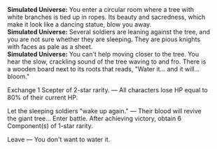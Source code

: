 {{Dialogue Start}}
:'''Simulated Universe:''' You enter a circular room where a tree with white branches is tied up in ropes. Its beauty and sacredness, which make it look like a dancing statue, blow you away.
:'''Simulated Universe:''' Several soldiers are leaning against the tree, and you are not sure whether they are sleeping. They are pious knights with faces as pale as a sheet.
:'''Simulated Universe:''' You can't help moving closer to the tree. You hear the slow, crackling sound of the tree waving to and fro. There is a wooden board next to its roots that reads, "Water it... and it will... bloom."
:{{DIcon|Star}} Exchange 1 Scepter of 2-star rarity. &mdash; All characters lose HP equal to 80% of their current HP.
:{{DIcon|Star}} Let the sleeping soldiers "wake up again." &mdash; Their blood will revive the giant tree... Enter battle. After achieving victory, obtain 6 Component(s) of 1-star rarity.
:{{DIcon|Star}} Leave &mdash; You don't want to water it.
{{Dialogue End}}